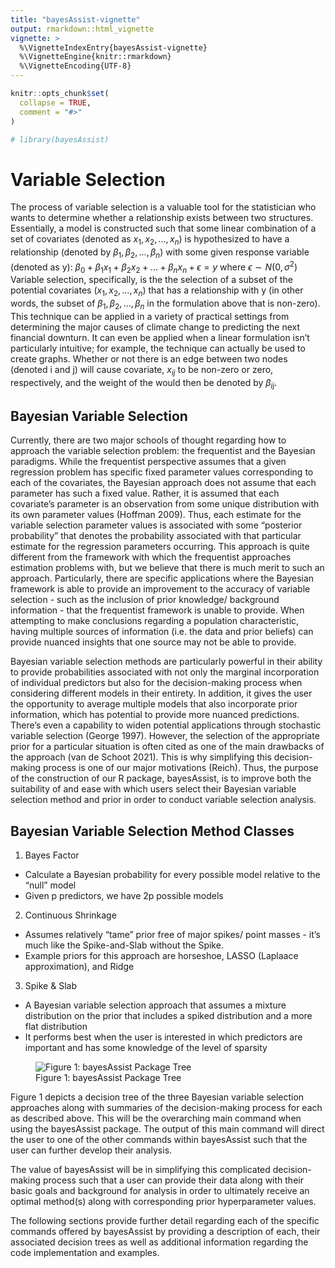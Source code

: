 ```yaml
---
title: "bayesAssist-vignette"
output: rmarkdown::html_vignette
vignette: >
  %\VignetteIndexEntry{bayesAssist-vignette}
  %\VignetteEngine{knitr::rmarkdown}
  %\VignetteEncoding{UTF-8}
---
```


```r
knitr::opts_chunk$set(
  collapse = TRUE,
  comment = "#>"
)
```

```r
# library(bayesAssist)
```

# Variable Selection

The process of variable selection is a valuable tool for the statistician who wants to determine whether a relationship exists between two structures. Essentially, a model is constructed such that some linear combination of a set of covariates (denoted as $x_1, x_2, … , x_n$) is hypothesized to have a relationship (denoted by $\beta_1, \beta_2, … , \beta_n$) with some given response variable (denoted as y):
$\beta_0 + \beta_1x_1 + \beta_2x_2 + ...+\beta_nx_n + \epsilon = y$ where $\epsilon \sim N(0, \sigma^2)$
Variable selection, specifically, is the the selection of a subset of the potential covariates ($x_1, x_2, … , x_n$) that has a relationship with y (in other words, the subset of $\beta_1, \beta_2, … , \beta_n$ in the formulation above that is non-zero). This technique can be applied in a variety of practical settings from determining the major causes of climate change to predicting the next financial downturn. It can even be applied when a linear formulation isn’t particularly intuitive; for example, the technique can actually be used to create graphs. Whether or not there is an edge between two nodes (denoted i and j) will cause covariate, $x_{ij}$ to be non-zero or zero, respectively, and the weight of the would then be denoted by $\beta_{ij}$. 

## Bayesian Variable Selection
Currently, there are two major schools of thought regarding how to approach the variable selection problem: the frequentist and the Bayesian paradigms. While the frequentist perspective assumes that a given regression problem has specific fixed parameter values corresponding to each of the covariates, the Bayesian approach does not assume that each parameter has such a fixed value. Rather, it is assumed that each covariate’s parameter is an observation from some unique distribution with its own parameter values (Hoffman 2009). Thus, each estimate for the variable selection parameter values is associated with some “posterior probability” that denotes the probability associated with that particular estimate for the regression parameters occurring. This approach is quite different from the framework with which the frequentist approaches estimation problems with, but we believe that there is much merit to such an approach. Particularly, there are specific applications where the Bayesian framework is able to provide an improvement to the accuracy of variable selection - such as the inclusion of prior knowledge/ background information - that the frequentist framework is unable to provide. When attempting to make conclusions regarding a population characteristic, having multiple sources of information (i.e. the data and prior beliefs) can provide nuanced insights that one source may not be able to provide. 

Bayesian variable selection methods are particularly powerful in their ability to provide probabilities associated with not only the marginal incorporation of individual predictors but also for the decision-making process when considering different models in their entirety. In addition, it gives the user the opportunity to average multiple models that also incorporate prior information, which has potential to provide more nuanced predictions. There’s even a capability to widen potential applications through stochastic variable selection (George 1997). However, the selection of the appropriate prior for a particular situation is often cited as one of the main drawbacks of the approach (van de Schoot 2021). This is why simplifying this decision-making process is one of our major motivations (Reich). Thus, the purpose of the construction of our R package, bayesAssist, is to improve both the suitability of and ease with which users select their Bayesian variable selection method and prior in order to conduct variable selection analysis. 

## Bayesian Variable Selection Method Classes
1. Bayes Factor
+ Calculate a Bayesian probability for every possible model relative to the “null” model
- Given p predictors, we have 2p possible models

2. Continuous Shrinkage
+ Assumes relatively “tame” prior free of major spikes/ point masses - it’s much like the Spike-and-Slab without the Spike. 
+ Example priors for this approach are horseshoe, LASSO (Laplaace approximation), and Ridge

3. Spike & Slab
+ A Bayesian variable selection approach that assumes a mixture distribution on the prior that includes a spiked distribution and a more flat distribution
+ It performs best when the user is interested in which predictors are important and has some knowledge of the level of sparsity

![Figure 1: bayesAssist Package Tree](STAT 450 Package Tree (1).png)

Figure 1 depicts a decision tree of the three Bayesian variable selection approaches along with summaries of the decision-making process for each as described above. This will be the overarching main command when using the bayesAssist package. The output of this main command will direct the user to one of the other commands within bayesAssist such that the user can further develop their analysis. 

The value of bayesAssist will be in simplifying this complicated decision-making process such that a user can provide their data along with their basic goals and background for analysis in order to ultimately receive an optimal method(s) along with corresponding prior hyperparameter values. 

The following sections provide further detail regarding each of the specific commands offered by bayesAssist by providing a description of each, their associated decision trees as well as additional information regarding the code implementation and examples. 






